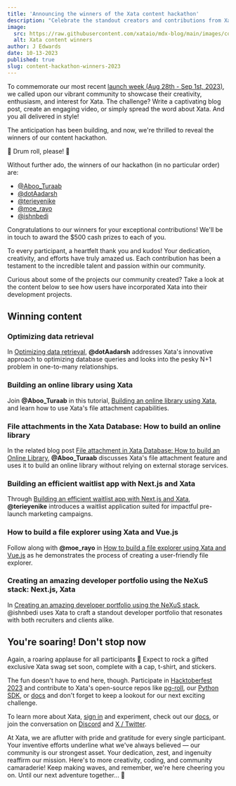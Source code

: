 ```yaml
---
title: 'Announcing the winners of the Xata content hackathon'
description: "Celebrate the standout creators and contributions from Xata's 2023 launch week content hackathon"
image:
  src: https://raw.githubusercontent.com/xataio/mdx-blog/main/images/content-hackathon-winners-2023.jpeg
  alt: Xata content winners
author: J Edwards
date: 10-13-2023
published: true
slug: content-hackathon-winners-2023
---
```


To commemorate our most recent [launch week (Aug 28th - Sep 1st, 2023)](https://xata.io/blog/launch-week-august-2023), we called upon our vibrant community to showcase their creativity, enthusiasm, and interest for Xata. The challenge? Write a captivating blog post, create an engaging video, or simply spread the word about Xata. And you all delivered in style!

The anticipation has been building, and now, we're thrilled to reveal the winners of our content hackathon.

🥁 Drum roll, please! 🥁

Without further ado, the winners of our hackathon (in no particular order) are:

- [@Aboo_Turaab](https://twitter.com/Aboo_Turaab)
- [@dotAadarsh](https://twitter.com/dotAadarsh)
- [@terieyenike](https://twitter.com/terieyenike)
- [@moe_rayo](https://twitter.com/moe_rayo)
- [@ishnbedi](https://twitter.com/ishnbedi)

Congratulations to our winners for your exceptional contributions! We'll be in touch to award the $500 cash prizes to each of you.

To every participant, a heartfelt thank you and kudos! Your dedication, creativity, and efforts have truly amazed us. Each contribution has been a testament to the incredible talent and passion within our community.

Curious about some of the projects our community created? Take a look at the content below to see how users have incorporated Xata into their development projects.

## Winning content

### Optimizing data retrieval

In [Optimizing data retrieval](https://www.aadarshkannan.tech/posts/Optimizing-Data-Retrieval/), **@dotAadarsh** addresses Xata's innovative approach to optimizing database queries and looks into the pesky N+1 problem in one-to-many relationships.

<ArticleImage
  src="https://github.com/xataio/mdx-blog/raw/main/images/content-hackathon-blog.png"
  width="300"
  height="auto"
  position="center"
/>

<ArticleImage src="https://github.com/xataio/mdx-blog/raw/main/images/content-hackathon-blog.png" position="center" />

### Building an online library using Xata

Join **@Aboo_Turaab** in this tutorial, [Building an online library using Xata](https://www.youtube.com/watch?v=8YJG58oj020), and learn how to use Xata's file attachment capabilities.

<ArticleVideo platform="youtube" src="https://www.youtube.com/watch?v=8YJG58oj020" />

<ArticleVideo
  platform="html"
  src="https://raw.githubusercontent.com/xataio/mdx-blog/main/videos/dateTime1PopupAndClose.mp4"
  width="300"
  height="auto"
/>

### File attachments in the Xata Database: How to build an online library

In the related blog post [File attachment in Xata Database: How to build an Online Library](https://dev.to/aliyuadeniji/file-attachment-in-xata-database-how-to-build-an-online-library-1dff), **@Aboo_Turaab** discusses Xata's file attachment feature and uses it to build an online library without relying on external storage services.

<ArticleImage
  src="https://github.com/xataio/mdx-blog/raw/main/images/content-hackathon-attachments.png"
  width="300"
  height="auto"
  position="center"
/>

### Building an efficient waitlist app with Next.js and Xata

Through [Building an efficient waitlist app with Next.js and Xata](https://dev.to/terieyenike/building-an-efficient-waitlist-app-with-nextjs-and-xata-caf), **@terieyenike** introduces a waitlist application suited for impactful pre-launch marketing campaigns.

<ArticleImage
  src="https://github.com/xataio/mdx-blog/raw/main/images/content-hackathon-waitlist-app.png"
  width="300"
  height="auto"
  position="center"
/>

### How to build a file explorer using Xata and Vue.js

Follow along with **@moe_rayo** in [How to build a file explorer using Xata and Vue.js](https://dev.to/moerayo/how-to-build-a-file-explorer-using-xata-and-vuejs-585i) as he demonstrates the process of creating a user-friendly file explorer.

<ArticleImage
  src="https://github.com/xataio/mdx-blog/raw/main/images/content-hackathon-explorer.png"
  width="300"
  height="auto"
  position="center"
/>

### Creating an amazing developer portfolio using the NeXuS stack: Next.js, Xata

In [Creating an amazing developer portfolio using the NeXuS stack](https://www.ishaanbedi.in/blog/nexus-developer-portfolio), @ishnbedi uses Xata to craft a standout developer portfolio that resonates with both recruiters and clients alike.

<ArticleImage
  src="https://github.com/xataio/mdx-blog/raw/main/images/content-hackathon-portfolio.png"
  width="300"
  height="auto"
  position="center"
/>

## You're soaring! Don't stop now

Again, a roaring applause for all participants 🎉 Expect to rock a gifted exclusive Xata swag set soon, complete with a cap, t-shirt, and stickers.

The fun doesn't have to end here, though. Participate in [Hacktoberfest 2023](https://hacktoberfest.com/) and contribute to Xata's open-source repos like [pg-roll](https://github.com/xataio/pgroll), our [Python SDK](https://github.com/xataio/xata-py), or [docs](https://github.com/xataio/mdx-docs) and don't forget to keep a lookout for our next exciting challenge.

To learn more about Xata, [sign in](https://app.xata.io/signin) and experiment, check out our [docs](https://xata.io/docs), or join the conversation on [Discord](https://xata.io/discord) and [X / Twitter](https://twitter.com/xata).

At Xata, we are aflutter with pride and gratitude for every single participant. Your inventive efforts underline what we've always believed — our community is our strongest asset. Your dedication, zest, and ingenuity reaffirm our mission. Here's to more creativity, coding, and community camaraderie! Keep making waves, and remember, we're here cheering you on. Until our next adventure together... 🚀
